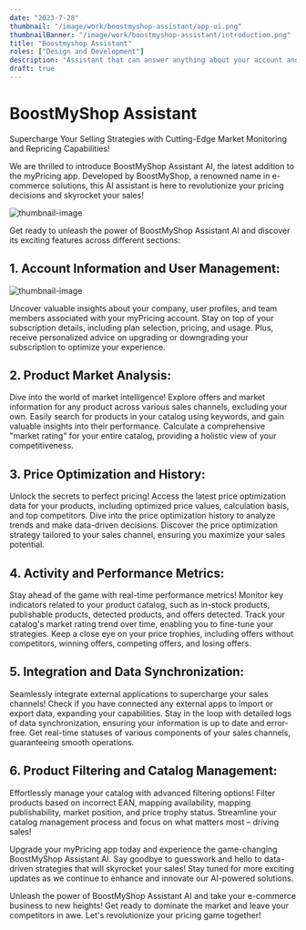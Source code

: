 ```yaml
---
date: "2023-7-28"
thumbnail: "/image/work/boostmyshop-assistant/app-ui.png"
thumbnailBanner: "/image/work/boostmyshop-assistant/introduction.png"
title: "Boostmyshop Assistant"
roles: ["Design and Development"]
description: "Assistant that can answer anything about your account and information for your account"
draft: true
---
```


# BoostMyShop Assistant

Supercharge Your Selling Strategies with Cutting-Edge Market Monitoring and Repricing Capabilities!

We are thrilled to introduce BoostMyShop Assistant AI, the latest addition to the myPricing app. Developed by BoostMyShop, a renowned name in e-commerce solutions, this AI assistant is here to revolutionize your pricing decisions and skyrocket your sales!

![thumbnail-image](/image/work/boostmyshop-assistant/app-ui.png)

Get ready to unleash the power of BoostMyShop Assistant AI and discover its exciting features across different sections:

## 1. Account Information and User Management:

![thumbnail-image](/image/work/boostmyshop-assistant/info.png)

Uncover valuable insights about your company, user profiles, and team members associated with your myPricing account. Stay on top of your subscription details, including plan selection, pricing, and usage. Plus, receive personalized advice on upgrading or downgrading your subscription to optimize your experience.

## 2. Product Market Analysis:

Dive into the world of market intelligence! Explore offers and market information for any product across various sales channels, excluding your own. Easily search for products in your catalog using keywords, and gain valuable insights into their performance. Calculate a comprehensive "market rating" for your entire catalog, providing a holistic view of your competitiveness.

## 3. Price Optimization and History:

Unlock the secrets to perfect pricing! Access the latest price optimization data for your products, including optimized price values, calculation basis, and top competitors. Dive into the price optimization history to analyze trends and make data-driven decisions. Discover the price optimization strategy tailored to your sales channel, ensuring you maximize your sales potential.

## 4. Activity and Performance Metrics:

Stay ahead of the game with real-time performance metrics! Monitor key indicators related to your product catalog, such as in-stock products, publishable products, detected products, and offers detected. Track your catalog's market rating trend over time, enabling you to fine-tune your strategies. Keep a close eye on your price trophies, including offers without competitors, winning offers, competing offers, and losing offers.

## 5. Integration and Data Synchronization:

Seamlessly integrate external applications to supercharge your sales channels! Check if you have connected any external apps to import or export data, expanding your capabilities. Stay in the loop with detailed logs of data synchronization, ensuring your information is up to date and error-free. Get real-time statuses of various components of your sales channels, guaranteeing smooth operations.

## 6. Product Filtering and Catalog Management:

Effortlessly manage your catalog with advanced filtering options! Filter products based on incorrect EAN, mapping availability, mapping publishability, market position, and price trophy status. Streamline your catalog management process and focus on what matters most – driving sales!

Upgrade your myPricing app today and experience the game-changing BoostMyShop Assistant AI. Say goodbye to guesswork and hello to data-driven strategies that will skyrocket your sales! Stay tuned for more exciting updates as we continue to enhance and innovate our AI-powered solutions.

Unleash the power of BoostMyShop Assistant AI and take your e-commerce business to new heights! Get ready to dominate the market and leave your competitors in awe. Let's revolutionize your pricing game together!
